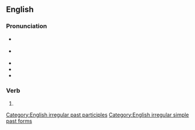 ==English==
{{wikipedia|dab=misunderstood}}

===Pronunciation===
* {{a|GA}} {{IPA|en|/ˌmɪs.ʌn.dɚˈstʊd/}}
* {{a|RP}} {{IPA|en|/ˌmɪs.ʌn.dəˈstʊd/}}
* {{hyph|en|mis|un|der|stood}}
* {{audio|en|en-us-misunderstood.ogg|Audio (US)}}
* {{rhymes|en|ʊd}}

===Verb===
{{head|en|verb form}}

# {{en-past of|misunderstand}}

[[Category:English irregular past participles]]
[[Category:English irregular simple past forms]]